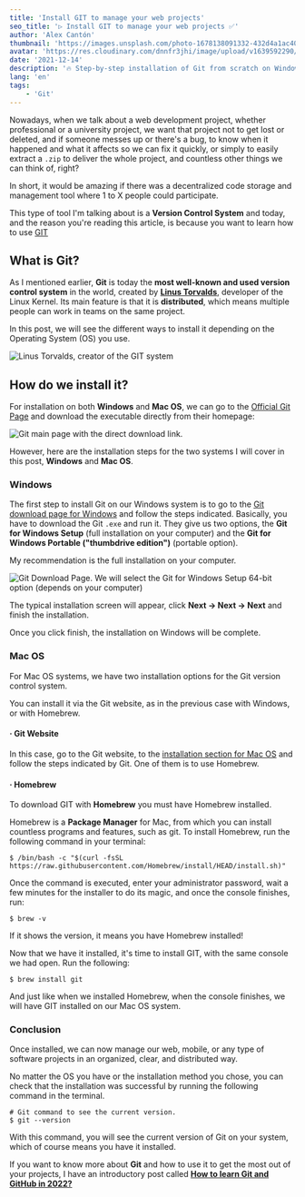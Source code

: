 ```yaml
---
title: 'Install GIT to manage your web projects'
seo_title: '▷ Install GIT to manage your web projects ✅'
author: 'Alex Cantón'
thumbnail: 'https://images.unsplash.com/photo-1678138091332-432d4a1ac407?q=80&w=3270&auto=format&fit=crop&ixlib=rb-4.1.0&ixid=M3wxMjA3fDB8MHxwaG90by1wYWdlfHx8fGVufDB8fHx8fA%3D%3D'
avatar: 'https://res.cloudinary.com/dnnfr3jhi/image/upload/v1639592290/Blog/alex_r0u07u.jpeg'
date: '2021-12-14'
description: '🔥 Step-by-step installation of Git from scratch on Windows or Mac OS 🔥. Installation of the most used Version Control System today for all types of projects. Git, invented by Linus Torvalds, is one of the essential tools in 2022.'
lang: 'en'
tags:
    - 'Git'
---
```


Nowadays, when we talk about a web development project, whether professional or a university project, we want that project not to get lost or deleted, and if someone messes up or there's a bug, to know when it happened and what it affects so we can fix it quickly, or simply to easily extract a `.zip` to deliver the whole project, and countless other things we can think of, right?

In short, it would be amazing if there was a decentralized code storage and management tool where 1 to X people could participate.

This type of tool I'm talking about is a **Version Control System** and today, and the reason you're reading this article, is because you want to learn how to use [GIT](https://git-scm.com/)

## What is Git?

As I mentioned earlier, **Git** is today the **most well-known and used version control system** in the world, created by **[Linus Torvalds](https://www.ecured.cu/Linus_Torvalds)**, developer of the Linux Kernel. Its main feature is that it is **distributed**, which means multiple people can work in teams on the same project.

In this post, we will see the different ways to install it depending on the Operating System (OS) you use.

![Linus Torvalds, creator of the GIT system](https://res.cloudinary.com/dnnfr3jhi/image/upload/v1639608819/Blog/Posts/empezar-git-en-2022/linus_w1dypy.webp)

## How do we install it?

For installation on both **Windows** and **Mac OS**, we can go to the [Official Git Page](https://git-scm.com/) and download the executable directly from their homepage:

![Git main page with the direct download link.](https://res.cloudinary.com/dnnfr3jhi/image/upload/v1639841263/Blog/Posts/DescargarGit/descargithome_gt34aw.webp)

However, here are the installation steps for the two systems I will cover in this post, **Windows** and **Mac OS**.

### Windows
The first step to install Git on our Windows system is to go to the [Git download page for Windows](https://git-scm.com/book/en/v2/Getting-Started-Installing-Git) and follow the steps indicated. Basically, you have to download the Git `.exe` and run it.
They give us two options, the **Git for Windows Setup** (full installation on your computer) and the **Git for Windows Portable ("thumbdrive edition")** (portable option).

My recommendation is the full installation on your computer.

![Git Download Page. We will select the Git for Windows Setup 64-bit option (depends on your computer)](https://res.cloudinary.com/dnnfr3jhi/image/upload/v1639829784/Blog/Posts/DescargarGit/git_download_ndkrnj.webp)

The typical installation screen will appear, click **Next -> Next -> Next** and finish the installation.

Once you click finish, the installation on Windows will be complete.

### Mac OS
For Mac OS systems, we have two installation options for the Git version control system.

You can install it via the Git website, as in the previous case with Windows, or with Homebrew.

#### · Git Website
In this case, go to the Git website, to the [installation section for Mac OS](https://git-scm.com/book/en/v2/Getting-Started-Installing-Git) and follow the steps indicated by Git. One of them is to use Homebrew.

#### · Homebrew
To download GIT with **Homebrew** you must have Homebrew installed.

Homebrew is a **Package Manager** for Mac, from which you can install countless programs and features, such as git. To install Homebrew, run the following command in your terminal:
```shell
$ /bin/bash -c "$(curl -fsSL https://raw.githubusercontent.com/Homebrew/install/HEAD/install.sh)"
```
Once the command is executed, enter your administrator password, wait a few minutes for the installer to do its magic, and once the console finishes, run:

```shell
$ brew -v
```

If it shows the version, it means you have Homebrew installed!

Now that we have it installed, it's time to install GIT, with the same console we had open. Run the following:

```shell
$ brew install git
```

And just like when we installed Homebrew, when the console finishes, we will have GIT installed on our Mac OS system.

### Conclusion

Once installed, we can now manage our web, mobile, or any type of software projects in an organized, clear, and distributed way.

No matter the OS you have or the installation method you chose, you can check that the installation was successful by running the following command in the terminal.

```shell
# Git command to see the current version.
$ git --version
```
With this command, you will see the current version of Git on your system, which of course means you have it installed.

If you want to know more about **Git** and how to use it to get the most out of your projects, I have an introductory post called **[How to learn Git and GitHub in 2022?](https://www.alexcantongarcia.es/blog/como-aprender-git-y-github-en-2022)** 